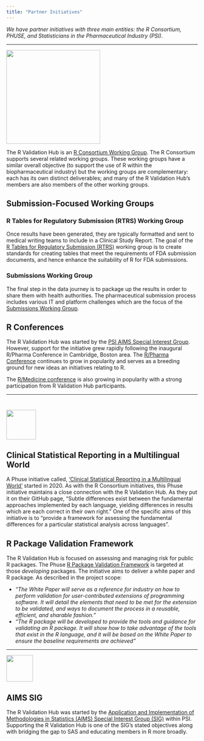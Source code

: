 ```yaml
---
title: "Partner Initiatives"
---
```


*We have partner initiatives with three main entities: the R Consortium, PHUSE, and Statisticians in the Pharmaceutical Industry (PSI).*

------------------------------------------------------------------------

![](/partners_files/rconsort.png){width="247"}

The R Validation Hub is an [R Consortium Working Group](https://www.r-consortium.org/projects/isc-working-groups). The R Consortium supports several related working groups. These working groups have a similar overall objective (to support the use of R within the biopharmaceutical industry) but the working groups are complementary: each has its own distinct deliverables; and many of the R Validation Hub's members are also members of the other working groups.

## Submission-Focused Working Groups

### R Tables for Regulatory Submission (RTRS) Working Group

Once results have been generated, they are typically formatted and sent to medical writing teams to include in a Clinical Study Report. The goal of the [R Tables for Regulatory Submission (RTRS)](https://github.com/RConsortium/rtrs-wg) working group is to create standards for creating tables that meet the requirements of FDA submission documents, and hence enhance the suitability of R for FDA submissions.

### Submissions Working Group

The final step in the data journey is to package up the results in order to share them with health authorities. The pharmaceutical submission process includes various IT and platform challenges which are the focus of the [Submissions Working Group](https://github.com/RConsortium/submissions-wg).

## R Conferences

The R Validation Hub was started by the [PSI AIMS Special Interest Group](https://psiweb.org/sigs-special-interest-groups/aims). However, support for the initiative grew rapidly following the inaugural R/Pharma Conference in Cambridge, Boston area. The [R/Pharma Conference](https://rinpharma.com/) continues to grow in popularity and serves as a breeding ground for new ideas an initiatives relating to R.

The [R/Medicine conference](https://events.linuxfoundation.org/r-medicine/) is also growing in popularity with a strong participation from R Validation Hub participants.

------------------------------------------------------------------------

# ![](/partners_files/phuse.png){width="78"}

## Clinical Statistical Reporting in a Multilingual World

A Phuse initiative called, ['Clinical Statistical Reporting in a Multilingual World'](https://github.com/phuse-org/CSRMLW) started in 2020. As with the R Consortium initiatives, this Phuse initiative maintains a close connection with the R Validation Hub. As they put it on their GitHub page, "Subtle differences exist between the fundamental approaches implemented by each language, yielding differences in results which are each correct in their own right." One of the specific aims of this initiative is to "provide a framework for assessing the fundamental differences for a particular statistical analysis across languages".

## R Package Validation Framework

The R Validation Hub is focused on assessing and managing risk for public R packages. The Phuse [R Package Validation Framework](https://advance.phuse.global/display/WEL/R+Package+Validation+Framework) is targeted at those *developing* packages. The initiative aims to deliver a white paper and R package. As described in the project scope:

-   *"The White Paper will serve as a reference for industry on how to perform validation for user-contributed extensions of programming software. It will detail the elements that need to be met for the extension to be validated, and ways to document the process in a reusable, efficient, and sharable fashion."*
-   *"The R package will be developed to provide the tools and guidance for validating an R package. It will show how to take advantage of the tools that exist in the R language, and it will be based on the White Paper to ensure the baseline requirements are achieved"*

------------------------------------------------------------------------

![](/partners_files/psi.png){width="70"}

## AIMS SIG

The R Validation Hub was started by the [Application and Implementation of Methodologies in Statistics (AIMS) Special Interest Group (SIG)](https://psiweb.org/sigs-special-interest-groups/aims) within PSI. Supporting the R Validation Hub is one of the SIG's stated objectives along with bridging the gap to SAS and educating members in R more broadly.
